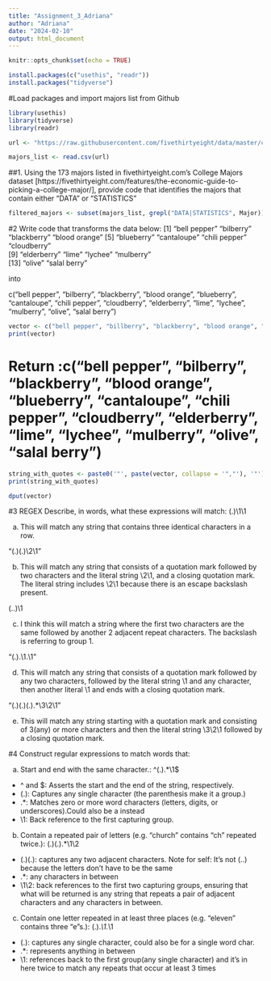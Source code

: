```yaml
---
title: "Assignment_3_Adriana"
author: "Adriana"
date: "2024-02-10"
output: html_document
---
```


```r
knitr::opts_chunk$set(echo = TRUE)
```


```r
install.packages(c("usethis", "readr"))
install.packages("tidyverse")
```

#Load packages and import majors list from Github
```r
library(usethis)
library(tidyverse)
library(readr)
```

```r
url <- "https://raw.githubusercontent.com/fivethirtyeight/data/master/college-majors/majors-list.csv"

majors_list <- read.csv(url)
```

##1. Using the 173 majors listed in fivethirtyeight.com’s College Majors dataset [https://fivethirtyeight.com/features/the-economic-guide-to-picking-a-college-major/], provide code that identifies the majors that contain either "DATA" or "STATISTICS"

```r
filtered_majors <- subset(majors_list, grepl("DATA|STATISTICS", Major))
```

#2 Write code that transforms the data below:
[1] "bell pepper"  "bilberry"     "blackberry"   "blood orange"
[5] "blueberry"    "cantaloupe"   "chili pepper" "cloudberry"  
[9] "elderberry"   "lime"         "lychee"       "mulberry"    
[13] "olive"        "salal berry"

into 

c("bell pepper", "bilberry", "blackberry", "blood orange", "blueberry", "cantaloupe", "chili pepper", "cloudberry", "elderberry", "lime", "lychee", "mulberry", "olive", "salal berry")

```r
vector <- c("bell pepper", "billberry", "blackberry", "blood orange", "blueberry", "cantaloupe", "chili pepper", "cloudberry", "elderberry", "lime", "lychee", "mulberry", "olive", "salal berry")
print(vector)
```
# Return :c("bell pepper", "bilberry", "blackberry", "blood orange", "blueberry", "cantaloupe", "chili pepper", "cloudberry", "elderberry", "lime", "lychee", "mulberry", "olive", "salal berry")

```r
string_with_quotes <- paste0('"', paste(vector, collapse = '","'), '"')
print(string_with_quotes)
```

```r
dput(vector)
```

#3 REGEX Describe, in words, what these expressions will match:
(.)\1\1 

(a) This will match any string that contains three identical characters in a row.

"(.)(.)\\2\\1"

(b) This will match any string that consists of a quotation mark followed by two characters and the literal string \2\1, and a closing quotation mark. The literal string includes \2\1 because there is an escape backslash present. 

(..)\1

(c) I think this will match a string where the first two characters are the same followed by another 2 adjacent repeat characters. The backslash is referring to group 1. 


"(.).\\1.\\1"

(d) This will match any string that consists of a quotation mark followed by any two characters, followed by the literal string \1 and any character, then another literal \1 and ends with a closing quotation mark. 

 "(.)(.)(.).*\\3\\2\\1"
 
(e) This will match any string starting with a quotation mark and consisting of 3(any) or more characters and then the literal string \3\2\1 followed by a closing quotation mark.

#4 Construct regular expressions to match words that:

(a) Start and end with the same character.:
^(.)\.*\1$

+ ^ and $: Asserts the start and the end of the string, respectively.
+ (.): Captures any single character (the parenthesis make it a group.)
+ .*: Matches zero or more word characters (letters, digits, or underscores).Could also be a \w instead
+ \1: Back reference to the first capturing group.

(b) Contain a repeated pair of letters (e.g. "church" contains "ch" repeated twice.):
(.)(.).*\1\2

+ (.)(.): captures any two adjacent characters. Note for self: It's not (..) because the letters don't have to be the same
+ .*: any characters in between
+ \1\2: back references to the first two capturing groups, ensuring that what will be returned is any string that repeats a pair of adjacent characters and any characters in between.

(c) Contain one letter repeated in at least three places (e.g. "eleven" contains three "e"s.):
(.).*\1.*\1

+ (.): captures any single character, could also be \w for a single word char.
+ .*: represents anything in between
+ \1: references back to the first group(any single character) and it's in here twice to match any repeats that occur at least 3 times
